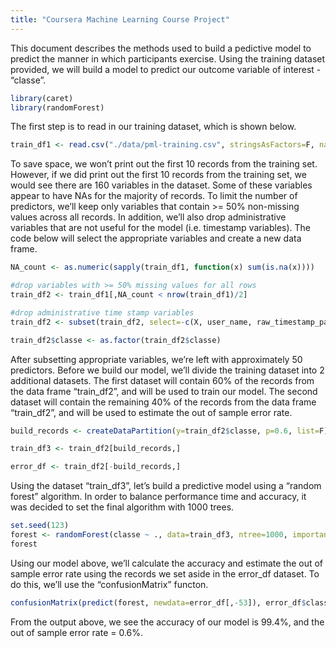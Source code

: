 ```yaml
---
title: "Coursera Machine Learning Course Project"
---
```


This document describes the methods used to build a pedictive model to predict the manner in which participants exercise. Using the training dataset provided, we will build a model to predict our outcome variable of interest - "classe".

```r
library(caret)
library(randomForest)
```

The first step is to read in our training dataset, which is shown below.

```r
train_df1 <- read.csv("./data/pml-training.csv", stringsAsFactors=F, na.strings=c("NA",""))
```

To save space, we won't print out the first 10 records from the training set. However, if we did print out the first 10 records from the training set, we would see there are 160 variables in the dataset. Some of these variables appear to have NAs for the majority of records. To limit the number of predictors, we'll keep only variables that contain >= 50% non-missing values across all records. In addition, we'll also drop administrative variables that are not useful for the model (i.e. timestamp variables). The code below will select the appropriate variables and create a new data frame.

```r
NA_count <- as.numeric(sapply(train_df1, function(x) sum(is.na(x))))

#drop variables with >= 50% missing values for all rows
train_df2 <- train_df1[,NA_count < nrow(train_df1)/2] 

#drop administrative time stamp variables
train_df2 <- subset(train_df2, select=-c(X, user_name, raw_timestamp_part_1, raw_timestamp_part_2, cvtd_timestamp,new_window, num_window))

train_df2$classe <- as.factor(train_df2$classe)
```

After subsetting appropriate variables, we're left with approximately 50 predictors. Before we build our model, we'll divide the training dataset into 2 additional datasets. The first dataset will contain 60% of the records from the data frame "train_df2", and will be used to train our model. The second dataset will contain the remaining 40% of the records from the data frame "train_df2", and will be used to estimate the out of sample error rate.

```r
build_records <- createDataPartition(y=train_df2$classe, p=0.6, list=F)

train_df3 <- train_df2[build_records,]

error_df <- train_df2[-build_records,]
```

Using the dataset "train_df3", let's build a predictive model using a "random forest" algorithm. In order to balance performance time and accuracy, it was decided to set the final algorithm with 1000 trees.

```r
set.seed(123)
forest <- randomForest(classe ~ ., data=train_df3, ntree=1000, importance=T)
forest
```

Using our model above, we'll calculate the accuracy and estimate the out of sample error rate using the records we set aside in the error_df dataset. To do this, we'll use the "confusionMatrix" functon.

```r
confusionMatrix(predict(forest, newdata=error_df[,-53]), error_df$classe)
```

From the output above, we see the accuracy of our model is 99.4%, and the out of sample error rate = 0.6%.
